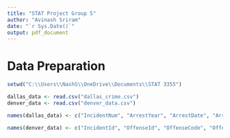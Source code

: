 ---
title: "STAT Project Group 5"
author: "Avinash Sriram"
date: "`r Sys.Date()`"
output: pdf_document
---

# Data Preparation
```{r}
setwd("C:\\Users\\NashS\\OneDrive\\Documents\\STAT 3355")

dallas_data <- read.csv("dallas_crime.csv")
denver_data <- read.csv("denver_data.csv")

names(dallas_data) <- c("IncidentNum", "ArrestYear", "ArrestDate", "ArrestTime", "ArrestAddress", "ArrestZipcode", "Latitude", "Longitude", "ArrestCity", "ArrestState", "ArrestLocation", "ArrestWeapon", "ArresteeAge", "ArresteeRace", "ArresteeSex", "DrugRelated", "DrugType")

names(denver_data) <- c("IncidentId", "OffenseId", "OffenseCode", "OffenseCodeExtension", "OffenseTypeId", "OffenseCategoryId", "FirstOccuranceDate", "LastOccuranceDate", "ReportedDate", "IncidentAddress", "Geo_x", "Geo_y", "Geo_lon", "Geo-lat", "DistrictId", "PrecinctId", "NeighborhoodId", "IsCrime", "IsTraffic", "VictimCount")

```
